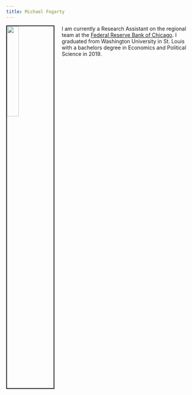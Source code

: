 ```yaml
---
title: Michael Fogarty
---
```


<link rel="stylesheet" href="styles.css" type="text/css">

<img src="images/michael.JPG" style="width:25%; border:2px solid; margin-right: 20px" align="left">

I am currently a Research Assistant on the regional team at the [Federal Reserve Bank of Chicago](https://www.chicagofed.org/). I graduated from Washington University in St. Louis with a bachelors degree in Economics and Political Science in 2019.

